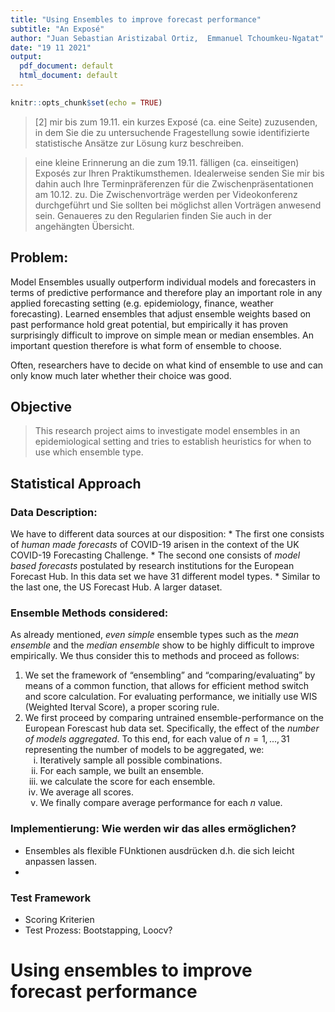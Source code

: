 ```yaml
---
title: "Using Ensembles to improve forecast performance"
subtitle: "An Exposé"
author: "Juan Sebastian Aristizabal Ortiz,  Emmanuel Tchoumkeu-Ngatat"
date: "19 11 2021"
output:
  pdf_document: default
  html_document: default
---
```


```r
knitr::opts_chunk$set(echo = TRUE)
```

> [2] mir bis zum 19.11. ein kurzes Exposé (ca. eine Seite) zuzusenden, in dem Sie die zu untersuchende Fragestellung sowie identifizierte statistische Ansätze zur Lösung kurz beschreiben. 

> eine kleine Erinnerung an die zum 19.11. fälligen (ca. einseitigen) Exposés zur Ihren Praktikumsthemen. Idealerweise senden Sie mir bis dahin auch Ihre Terminpräferenzen für die Zwischenpräsentationen am 10.12. zu. Die Zwischenvorträge werden per Videokonferenz durchgeführt und Sie sollten bei möglichst allen Vorträgen anwesend sein. Genaueres zu den Regularien finden Sie auch in der angehängten Übersicht. 


## Problem:

Model Ensembles usually outperform individual models and forecasters in terms of predictive performance and therefore play an important role in any applied forecasting setting (e.g. epidemiology, finance, weather forecasting). 
Learned ensembles that adjust ensemble weights based on past performance hold great potential, but empirically it has proven surprisingly difficult to improve on simple mean or median ensembles. 
An important question therefore is what form of ensemble to choose.

Often, researchers have to decide on what kind of ensemble to use and can only know much later whether
their choice was good. 

## Objective 

> This research project aims to investigate model ensembles in an epidemiological setting and tries to establish heuristics for when to use which ensemble type.

## Statistical Approach

### Data Description:

We have to different data sources at our disposition:
   *  The first one consists of *human made forecasts* of COVID-19 arisen in the context of the UK COVID-19 Forecasting Challenge. 
   *  The second one consists of *model based forecasts* postulated by research institutions for the European Forecast Hub. 
   In this data set we have 31 different model types. 
   *  Similar to the last one, the US Forecast Hub. 
   A larger dataset. 

### Ensemble Methods considered: 

As already mentioned, *even simple* ensemble types such as the *mean ensemble* and the *median ensemble* show to be highly difficult to improve empirically.
We thus consider this to methods and proceed as follows: 

   1. We set the framework of "ensembling" and "comparing/evaluating" by means of a common function, that allows for efficient method switch and score calculation. 
   For evaluating performance, we initially use WIS (Weighted Iterval Score), a proper scoring rule.  
   2. We first proceed by comparing untrained ensemble-performance on the European Forescast hub data set.
   Specifically, the effect of the *number of models aggregated*.
   To this end, for each value of $n = 1,...,31$ representing the number of models to be aggregated, we:
      i. Iteratively sample all possible combinations.
      ii. For each sample, we built an ensemble. 
      iii. we calculate the score for each ensemble. 
      iv. We average all scores. 
      v. We finally compare average performance for each $n$ value. 
   
   
   






### Implementierung: Wie werden wir das alles ermöglichen?
   * Ensembles als flexible FUnktionen ausdrücken d.h. die sich leicht anpassen lassen. 
   * 


### Test Framework
   * Scoring Kriterien
   * Test Prozess: Bootstapping, Loocv?


# Using ensembles to improve forecast performance
